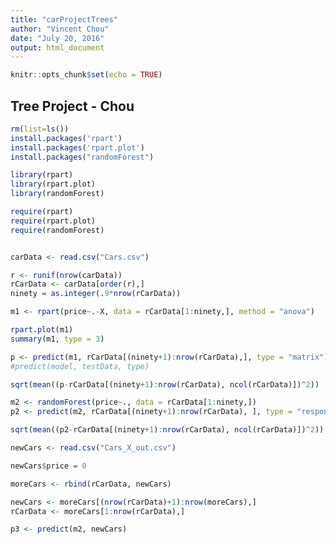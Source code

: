 ---
title: "carProjectTrees"
author: "Vincent Chou"
date: "July 20, 2016"
output: html_document
---

```{r setup, include=FALSE}
knitr::opts_chunk$set(echo = TRUE)
```

## Tree Project - Chou 

```{r}
rm(list=ls())
install.packages('rpart')
install.packages('rpart.plot')
install.packages("randomForest")

library(rpart) 
library(rpart.plot) 
library(randomForest)

require(rpart) 
require(rpart.plot)
require(randomForest)


carData <- read.csv("Cars.csv")
```

```{r}

r <- runif(nrow(carData))
rCarData <- carData[order(r),] 
ninety = as.integer(.9*nrow(rCarData))

```

```{r} 
m1 <- rpart(price~.-X, data = rCarData[1:ninety,], method = "anova")

rpart.plot(m1) 
summary(m1, type = 3) 

p <- predict(m1, rCarData[(ninety+1):nrow(rCarData),], type = "matrix")
#predict(model, testData, type)

sqrt(mean((p-rCarData[(ninety+1):nrow(rCarData), ncol(rCarData)])^2))

```

```{r} 

m2 <- randomForest(price~., data = rCarData[1:ninety,]) 
p2 <- predict(m2, rCarData[(ninety+1):nrow(rCarData), ], type = "response")

sqrt(mean((p2-rCarData[(ninety+1):nrow(rCarData), ncol(rCarData)])^2)) 

newCars <- read.csv("Cars_X_out.csv") 

newCars$price = 0

moreCars <- rbind(rCarData, newCars)

newCars <- moreCars[(nrow(rCarData)+1):nrow(moreCars),]
rCarData <- moreCars[1:nrow(rCarData),]

p3 <- predict(m2, newCars)
```

